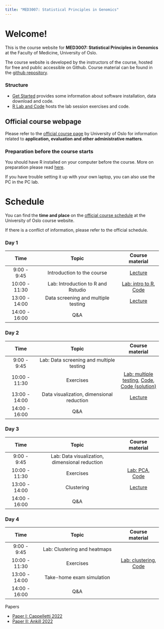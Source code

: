 ```yaml
---
title: "MED3007: Statistical Principles in Genomics"
---
```


# Welcome!

This is the course website for **MED3007: Statistical Principles in Genomics** at the Faculty of Medicine, University of Oslo. 

The course website is developed by the instructors of the course, hosted for free and public accessible on Github. Course material can be found in the [github repository](https://github.com/ocbe-uio/course_med3007).

### Structure

* [Get Started](https://ocbe-uio.github.io/course_med3007/get_started/get_started.html) provides some information about software installation, data download and code.
* [R Lab and Code](https://ocbe-uio.github.io/course_med3007/lab/overview.html) hosts the lab session exercises and code.


::: callout-note
## Official course webpage

Please refer to the [official course page](https://www.uio.no/studier/emner/medisin/med/MED3007/) by University of Oslo for information related to **application, evaluation and other administrative matters**.

:::

### Preparation before the course starts

You should have R installed on your computer before the course. More on preparation please read [here](https://ocbe-uio.github.io/course_med3007/get_started/get_started.html).

If you have trouble setting it up with your own laptop, you can also use the PC in the PC lab.


# Schedule

You can find the **time and place** on the [official course schedule](https://www.uio.no/studier/emner/medisin/med/MED3007/v24/timeplan/index.html) at the University of Oslo course website. 

If there is a conflict of information, please refer to the official schedule.

### Day 1

|     Time      |                 Topic                |  Course material  |
|:-------------:|:------------------------------------:|:-----------------:|
| 9:00 - 9:45   | Introduction to the course | [Lecture](lecture_notes/MED3007_Lecture0.pdf)                  |
| 10:00 - 11:30  | Lab: Introduction to R and Rstudio  | [Lab: intro to R](lab/lab_day1_intro.qmd), [Code](https://github.com/ocbe-uio/course_med3007/blob/main/lab/code/MED3007_Lab0_intro_r.R) |
| 13:00 - 14:00  | Data screening and multiple testing   | [Lecture](lecture_notes/MED3007_Lecture1.pdf)  |
| 14:00 - 16:00  | Q&A | |



### Day 2

|     Time      |                 Topic                |  Course material  |
|:-------------:|:------------------------------------:|:-----------------:|
| 9:00 - 9:45   | Lab: Data screening and multiple testing  | |
| 10:00 - 11:30  | Exercises  | [Lab: multiple testing](https://ocbe-uio.github.io/course_med3007/lab/lab_day2_testing.html), [Code](https://github.com/ocbe-uio/course_med3007/blob/main/lab/code/MED3007_Lab1.R), [Code (solution)](https://github.com/ocbe-uio/course_med3007/blob/main/lab/code/MED3007_Lab1_exercise_solution.R)   |
| 13:00 - 14:00  | Data visualization, dimensional reduction | [Lecture](lecture_notes/MED3007_Lecture2.pdf)   |
| 14:00 - 16:00  | Q&A | |



### Day 3

|     Time      |                 Topic                |  Course material  |
|:-------------:|:------------------------------------:|:-----------------:|
| 9:00 - 9:45   | Lab: Data visualization, dimensional reduction |  |
| 10:00 - 11:30  | Exercises  |[Lab: PCA](https://ocbe-uio.github.io/course_med3007/lab/lab_day3_pca.html), [Code](https://github.com/ocbe-uio/course_med3007/blob/main/lab/code/MED3007_Lab2_pca.R)  |
| 13:00 - 14:00  | Clustering   |  [Lecture](lecture_notes/MED3007_Lecture3.pdf)  |
| 14:00 - 16:00  | Q&A | |

### Day 4

|     Time      |                 Topic                |  Course material  |
|:-------------:|:------------------------------------:|:-----------------:|
| 9:00 - 9:45   | Lab: Clustering and heatmaps |   |
| 10:00 - 11:30  | Exercises  | [Lab: clustering](https://ocbe-uio.github.io/course_med3007/lab/lab_day4_clustering.html), [Code](https://github.com/ocbe-uio/course_med3007/blob/main/lab/code/MED3007_Lab3_clustering.R) |
| 13:00 - 14:00  | Take-home exam simulation   |  |
| 14:00 - 16:00  | Q&A | |


Papers

* [Paper I: Cappelletti 2022](lecture_notes/CappellettiEtAL_2022.pdf)
* [Paper II: Ankill 2022](lecture_notes/AnkillEtAl_2022.pdf)

